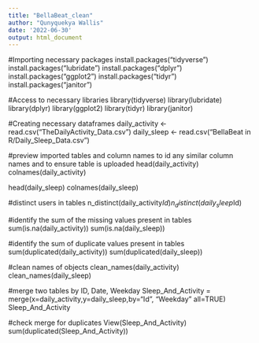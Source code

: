 ```yaml
---
title: "BellaBeat_clean"
author: "Qunyquekya Wallis"
date: '2022-06-30'
output: html_document
---
```


#Importing necessary packages
install.packages("tidyverse")
install.packages("lubridate")
install.packages("dplyr")
install.packages("ggplot2")
install.packages("tidyr")
install.packages("janitor")

#Access to necessary libraries
library(tidyverse)
library(lubridate)
library(dplyr)
library(ggplot2)
library(tidyr)
library(janitor)

#Creating necessary dataframes
daily_activity <- read.csv("TheDailyActivity_Data.csv")
daily_sleep <- read.csv("BellaBeat in R/Daily_Sleep_Data.csv")

#preview imported tables and column names to id any similar column names and to ensure table is uploaded
head(daily_activity)
colnames(daily_activity)

head(daily_sleep)
colnames(daily_sleep)

#distinct users in tables
n_distinct(daily_activity$Id)
n_distinct(daily_sleep$Id)

#identify the sum of the missing values present in tables
sum(is.na(daily_activity))
sum(is.na(daily_sleep))

#identify the sum of duplicate values present in tables
sum(duplicated(daily_activity))
sum(duplicated(daily_sleep))

#clean names of objects
clean_names(daily_activity)
clean_names(daily_sleep)

#merge two tables by ID, Date, Weekday
Sleep_And_Activity = merge(x=daily_activity,y=daily_sleep,by="Id", "Weekday" all=TRUE)
Sleep_And_Activity

#check merge for duplicates
View(Sleep_And_Activity)
sum(duplicated(Sleep_And_Activity))

